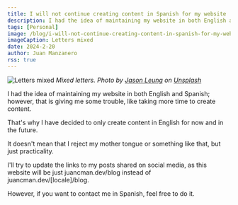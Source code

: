 ```yaml
---
title: I will not continue creating content in Spanish for my website
description: I had the idea of maintaining my website in both English and Spanish; however, that is giving me some trouble, like taking more time to create content.
tags: [Personal]
image: /blog/i-will-not-continue-creating-content-in-spanish-for-my-website/banner.jpg
imageCaption: Letters mixed
date: 2024-2-20
author: Juan Manzanero
rss: true
---
```


![Letters mixed](@/assets/blog/i-will-not-continue-creating-content-in-spanish-for-my-website/banner.jpg)
_Mixed letters. Photo by
[Jason Leung](https://unsplash.com/@ninjason?utm_content=creditCopyText&utm_medium=referral&utm_source=unsplash)
on
[Unsplash](https://unsplash.com/photos/red-alphabet-decors-0sBTrm726C8?utm_content=creditCopyText&utm_medium=referral&utm_source=unsplash)_

I had the idea of maintaining my website in both English and Spanish; however, that is giving me some trouble, like taking more time to create content.

That's why I have decided to only create content in English for now and in the
future.

It doesn't mean that I reject my mother tongue or something like that, but just
practicality.

I'll try to update the links to my posts shared on social media, as this website
will be just juancman.dev/blog instead of juancman.dev/[locale]/blog.

However, if you want to contact me in Spanish, feel free to do it.
